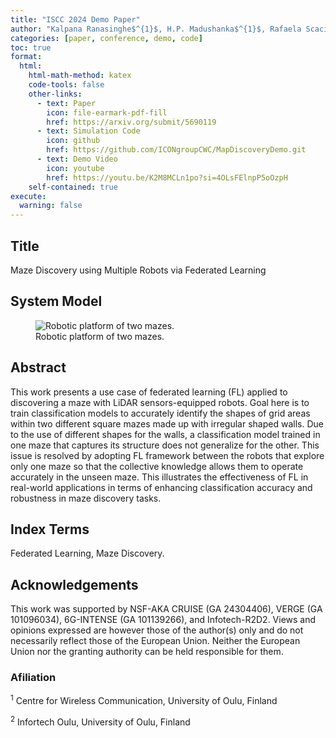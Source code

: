 ```yaml
---
title: "ISCC 2024 Demo Paper"
author: "Kalpana Ranasinghe$^{1}$, H.P. Madushanka$^{1}$, Rafaela Scaciota$^{1,2}$, Sumudu Samarakoon$^{1,2}$, and Mehdi Bennis$^{1}$."
categories: [paper, conference, demo, code]
toc: true
format:
  html:
    html-math-method: katex
    code-tools: false
    other-links:
      - text: Paper
        icon: file-earmark-pdf-fill
        href: https://arxiv.org/submit/5690119
      - text: Simulation Code
        icon: github
        href: https://github.com/ICONgroupCWC/MapDiscoveryDemo.git
      - text: Demo Video
        icon: youtube
        href: https://youtu.be/K2M8MCLn1po?si=4OLsFElnpP5oOzpH
    self-contained: true
execute:
  warning: false
---
```


## Title
Maze Discovery using Multiple Robots via Federated Learning

## System Model
![Robotic platform of two mazes.](Fig/setup_demo2.png)

## Abstract

This work presents a use case of federated learning (FL) applied to discovering a maze with LiDAR sensors-equipped robots. Goal here is to train classification models to accurately identify the shapes of grid areas within two different square mazes made up with irregular shaped walls. Due to the use of different shapes for the walls, a classification model trained in one maze that captures its structure does not generalize for the other. This issue is resolved by adopting FL framework between the robots that explore only one maze so that the collective knowledge allows them to operate accurately in the unseen maze. This illustrates the effectiveness of FL in real-world applications in terms of enhancing classification accuracy and robustness in maze discovery tasks.


## Index Terms

Federated Learning, Maze Discovery.


## Acknowledgements

This work was supported by NSF-AKA CRUISE (GA 24304406), VERGE (GA 101096034), 6G-INTENSE (GA 101139266), and Infotech-R2D2. Views and opinions expressed are however those of the author(s) only and do not necessarily reflect those of the European Union. Neither the European Union nor the granting authority can be held responsible for them.

### Afiliation

$^1$ Centre for Wireless Communication, University of Oulu, Finland 

$^2$ Infortech Oulu, University of Oulu, Finland 
